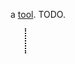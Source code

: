 {{FixTitle}}
a [[Items#tools|tool]]. TODO.

{{Item|<nowiki>X</nowiki>}}
<div style="border-left:2px dotted black; margin:10px 23px; height:40px;"></div>
{{Desc
|bolt cutters
|two long handles, bolted on an axle and tipped with steel. capable of snipping many materials.
|takes 45 cycles to craft
|weighs 7 units
|internal name (for bot developers): bolt_cutters
|crafting recipe: (unlocks at [[level 10]].)
{{CraftingRecipe
|6|scrap metal
|2|steel shard
|2|rope
}}
}}